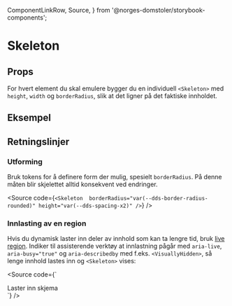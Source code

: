   ComponentLinkRow,
  Source,
} from '@norges-domstoler/storybook-components';

<Meta of={SkeletonStories} />

# Skeleton

<ComponentLinkRow
  docsHref="https://design.domstol.no/987b33f71/p/97ee20-skeleton"
  figmaHref="https://www.figma.com/design/ewqSDmkgqDQ5PyOsRp4V5b/DDS-Komponenter?node-id=18082-10239"
  githubHref="https://github.com/domstolene/designsystem/tree/main/packages/components/src/components/Skeleton"
  storybookHref="https://domstolene.github.io/designsystem/?path=/story/dds-components-components-skeleton--default"
/>

## Props

For hvert element du skal emulere bygger du en individuell `<Skeleton>` med `height`, `width` og `borderRadius`, slik at det ligner på det faktiske innholdet.

<Canvas of={SkeletonStories.Preview} />
<Controls of={SkeletonStories.Preview} />

## Eksempel

<Canvas of={SkeletonStories.Example} />

## Retningslinjer

### Utforming

Bruk tokens for å definere form der mulig, spesielt `borderRadius`. På denne måten blir skjelettet alltid konsekvent ved endringer.

<Source
  code={`<Skeleton 
    borderRadius="var(--dds-border-radius-rounded)"
    height="var(--dds-spacing-x2)"
     />`}
/>

### Innlasting av en region

Hvis du dynamisk laster inn deler av innhold som kan ta lengre tid, bruk [live region](https://developer.mozilla.org/en-US/docs/Web/Accessibility/ARIA/ARIA_Live_Regions).
Indiker til assisterende verktøy at innlastning pågår med `aria-live`, `aria-busy="true"` og `aria-describedby` med f.eks. `<VisuallyHidden>`, så lenge innhold lastes inn og `<Skeleton>` vises:

<Source
  code={`
<div aria-live="polite" aria-busy="true" aria-describedby="busy-text-id">
  <VisuallyHidden id="busy-text-id"> Laster inn skjema </VisuallyHidden>
  <Skeleton />
  <Skeleton />
  <Skeleton />
</div>
`}
/>
